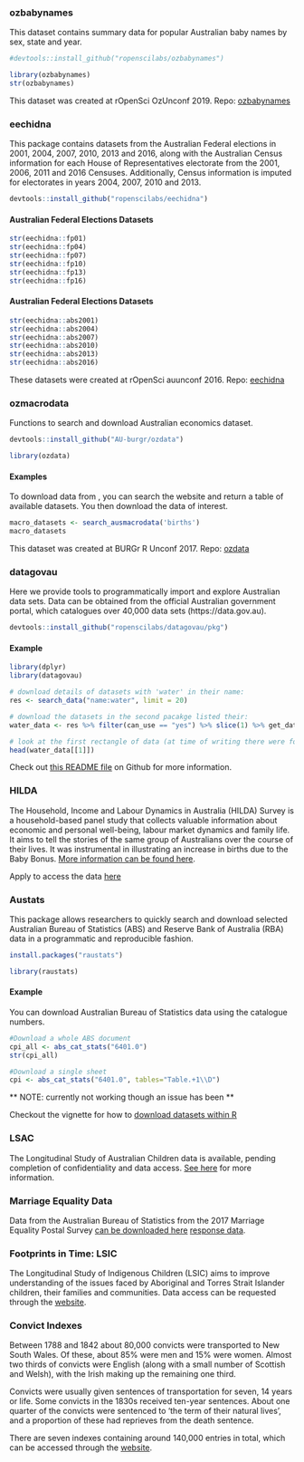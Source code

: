 
### ozbabynames 

This dataset contains summary data for popular Australian baby names by sex, state and year. 

```r
#devtools::install_github("ropenscilabs/ozbabynames")
```

```r
library(ozbabynames)
str(ozbabynames)
```

This dataset was created at rOpenSci OzUnconf 2019. Repo: [ozbabynames](https://github.com/ropenscilabs/ozbabynames)


### eechidna

This package contains datasets from the Australian Federal elections in 2001, 2004, 2007, 2010, 2013 and 2016, along with the Australian Census information for each House of Representatives electorate from the 2001, 2006, 2011 and 2016 Censuses. Additionally, Census information is imputed for electorates in years 2004, 2007, 2010 and 2013.

```r
devtools::install_github("ropenscilabs/eechidna")
```

#### Australian Federal Elections Datasets

```r
str(eechidna::fp01)
str(eechidna::fp04)
str(eechidna::fp07)
str(eechidna::fp10)
str(eechidna::fp13)
str(eechidna::fp16)

```

#### Australian Federal Elections Datasets

```r
str(eechidna::abs2001)
str(eechidna::abs2004)
str(eechidna::abs2007)
str(eechidna::abs2010)
str(eechidna::abs2013)
str(eechidna::abs2016)

```


These datasets were created at rOpenSci auunconf 2016. Repo: [eechidna](https://github.com/ropenscilabs/eechidna)


### ozmacrodata

Functions to search and download Australian economics dataset. 

```r
devtools::install_github("AU-burgr/ozdata")
```

```r
library(ozdata)
```

#### Examples 

To download data from [](http://ausmacrodata.org), you can search the website and return a table of available datasets. You then download the data of interest. 

```r
macro_datasets <- search_ausmacrodata('births')
macro_datasets
```

This dataset was created at BURGr R Unconf 2017. Repo: [ozdata](https://github.com/AU-BURGr/ozdata)


### datagovau

Here we provide tools to programmatically import and explore Australian data sets. Data can be obtained from the official Australian government portal, which catalogues over 40,000 data sets (https://data.gov.au).

```r
devtools::install_github("ropenscilabs/datagovau/pkg")

```

#### Example

```r
library(dplyr)
library(datagovau)

# download details of datasets with 'water' in their name:
res <- search_data("name:water", limit = 20)

# download the datasets in the second pacakge listed their:
water_data <- res %>% filter(can_use == "yes") %>% slice(1) %>% get_data

# look at the first rectangle of data (at time of writing there were four such rectangles)
head(water_data[[1]])
```

Check out [this README file](https://github.com/ropenscilabs/datagovau) on Github for more information. 


### HILDA

The Household, Income and Labour Dynamics in Australia (HILDA) Survey is a household-based panel study that collects valuable information about economic and personal well-being, labour market dynamics and family life. It aims to tell the stories of the same group of Australians over the course of their lives. It was instrumental in illustrating an increase in births due to the Baby Bonus. [More information can be found here](https://melbourneinstitute.unimelb.edu.au/__data/assets/pdf_file/0010/2437426/HILDA-SR-med-res.pdf). 

Apply to access the data [here](https://melbourneinstitute.unimelb.edu.au/hilda/for-data-users)


### Austats

This package allows researchers to quickly search and download selected Australian Bureau of Statistics (ABS) and Reserve Bank of Australia (RBA) data in a programmatic and reproducible fashion. 

```r
install.packages("raustats")
```

```r
library(raustats)
```

#### Example

You can download Australian Bureau of Statistics data using the catalogue numbers. 

```r
#Download a whole ABS document
cpi_all <- abs_cat_stats("6401.0")
str(cpi_all)

#Download a single sheet
cpi <- abs_cat_stats("6401.0", tables="Table.+1\\D")
```

** NOTE: currently not working though an issue has been ** 

Checkout the vignette for how to [download datasets within R](https://cran.r-project.org/web/packages/raustats/vignettes/raustats_introduction.html)


### LSAC

The Longitudinal Study of Australian Children data is available, pending completion of confidentiality and data access. [See here](https://www.dss.gov.au/about-the-department/publications-articles/research-publications/longitudinal-data-initiatives/footprints-in-time-the-longitudinal-study-of-indigenous-children-lsic/growing-up-in-australia-the-longitudinal-study-of-australian-children-lsac) for more information.


### Marriage Equality Data

Data from the Australian Bureau of Statistics from the 2017 Marriage Equality Postal Survey [can be downloaded here](https://www.abs.gov.au/ausstats/ABS@Archive.nsf/log?openagent&australian_marriage_law_postal_survey_2017_-_participation_final.xls&1800.0&Time%20Series%20Spreadsheet&830FD42482B309D6CA2581F0001A085B&0&2017&11.12.2017&Latest) [response data](https://www.abs.gov.au/ausstats/ABS@Archive.nsf/log?openagent&australian_marriage_law_postal_survey_2017_-_response_final.xls&1800.0&Time%20Series%20Spreadsheet&916379DAEE6E960CCA2581F0001A08A9&0&2017&11.12.2017&Latest).


### Footprints in Time: LSIC

The Longitudinal Study of Indigenous Children (LSIC) aims to improve understanding of the issues faced by Aboriginal and Torres Strait Islander children, their families and communities. Data access can be requested through the [website](ttps://www.dss.gov.au/about-the-department/national-centre-for-longitudinal-studies/overview-of-footprints-in-time-the-longitudinal-study-of-indigenous-children-lsic).


### Convict Indexes

Between 1788 and 1842 about 80,000 convicts were transported to New South Wales. Of these, about 85% were men and 15% were women. Almost two thirds of convicts were English (along with a small number of Scottish and Welsh), with the Irish making up the remaining one third.

Convicts were usually given sentences of transportation for seven, 14 years or life. Some convicts in the 1830s received ten-year sentences. About one quarter of the convicts were sentenced to ‘the term of their natural lives’, and a proportion of these had reprieves from the death sentence.

There are seven indexes containing around 140,000 entries in total, which can be accessed through the [website](https://data.gov.au/dataset/ds-nsw-acdd01d0-d700-465c-a183-735c4f139ca0/details).



